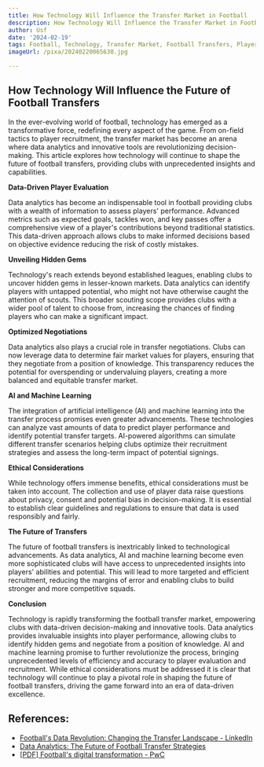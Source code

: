 ```yaml
---
title: How Technology Will Influence the Transfer Market in Football
description: How Technology Will Influence the Transfer Market in Football
author: Usf
date: '2024-02-19'
tags: Football, Technology, Transfer Market, Football Transfers, Player Trading
imageUrl: /pixa/20240220065630.jpg

---
```

## How Technology Will Influence the Future of Football Transfers

In  the ever-evolving world of football, technology has emerged as a  transformative force, redefining every aspect of the game. From on-field tactics to  player recruitment,  the transfer  market has become an arena where data analytics and innovative tools are  revolutionizing decision-making. This article explores how technology will continue to shape the future of football  transfers, providing clubs with unprecedented insights  and capabilities.

**Data-Driven Player Evaluation**

Data analytics has become an indispensable tool in football providing clubs with a wealth of  information  to assess players' performance. Advanced metrics such as  expected goals, tackles won, and key passes offer a comprehensive view  of a player's contributions beyond traditional statistics. This data-driven approach allows clubs to make informed decisions based on objective evidence reducing  the risk of  costly mistakes.

**Unveiling Hidden Gems**

Technology's reach extends beyond established leagues, enabling  clubs to uncover  hidden gems in  lesser-known markets.  Data analytics can identify players with untapped potential, who might not have otherwise caught the attention of scouts. This  broader scouting scope provides clubs  with a wider pool of talent to choose from, increasing the chances of finding players  who can make a significant impact.

**Optimized Negotiations**

Data analytics also plays a crucial role in transfer negotiations.  Clubs can now leverage  data to determine fair market values  for players,  ensuring that they negotiate  from a position of knowledge. This transparency reduces the potential for  overspending  or undervaluing players, creating a more balanced and equitable transfer  market.

**AI and Machine  Learning**

The integration of artificial intelligence (AI) and machine learning into the transfer process promises even greater advancements. These technologies can analyze vast amounts of  data to  predict player performance and identify potential transfer targets. AI-powered algorithms can simulate different transfer scenarios helping clubs optimize their recruitment strategies and assess the long-term impact of  potential  signings.

**Ethical Considerations**

While technology offers immense benefits, ethical  considerations must be taken into account.  The collection and use of player data raise questions about  privacy, consent and potential bias in decision-making. It is essential to establish clear guidelines and regulations to ensure that data is used responsibly and fairly.

**The  Future of Transfers**

The future  of football transfers is inextricably  linked to technological advancements.  As data analytics, AI and machine learning become even more sophisticated clubs will have access to unprecedented insights into players' abilities and potential.  This will lead to more targeted and efficient recruitment, reducing the margins of error and enabling clubs to build stronger and more competitive squads.

**Conclusion**

Technology is rapidly transforming the football  transfer market, empowering  clubs with data-driven decision-making and innovative tools. Data analytics provides invaluable insights into player performance, allowing clubs to identify hidden  gems and negotiate from a position of knowledge. AI and machine  learning promise to further revolutionize the process, bringing unprecedented levels of efficiency  and accuracy to player evaluation and recruitment. While ethical considerations must be addressed it is clear that technology will  continue to play  a pivotal role in shaping the future of football transfers, driving the game forward into an era of data-driven excellence.

## References:
- [Football's Data Revolution: Changing the Transfer Landscape - LinkedIn](https://www.linkedin.com/pulse/footballs-data-revolution-changing-transfer-landscape)
- [Data Analytics: The Future of Football Transfer Strategies](https://www.linkedin.com/pulse/data-analytics-future-football-transfer-strategies-brandsen-sports)
- [[PDF] Football's digital transformation - PwC](https://www.pwc.ch/en/publications/2016/Pwc_publication_sport_footbal_digital_transformation_aug2016.pdf)
